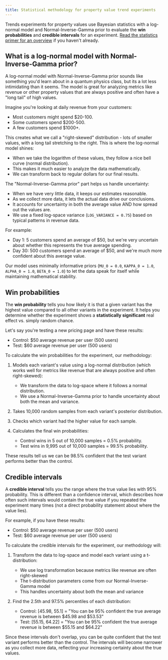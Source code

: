 ```yaml
---
title: Statistical methodology for property value trend experiments
---
```


Trends experiments for property values use Bayesian statistics with a log-normal model and Normal-Inverse-Gamma prior to evaluate the **win probabilities** and **credible intervals** for an experiment. [Read the statistics primer for an overview](/docs/experiments/statistics-primer) if you haven't already.

## What is a log-normal model with Normal-Inverse-Gamma prior?

A log-normal model with Normal-Inverse-Gamma prior sounds like something you'd learn about in a quantum physics class, but its a lot less intimidating than it seems. The model is great for analyzing metrics like revenue or other property values that are always positive and often have a "long tail" of high values.

Imagine you're looking at daily revenue from your customers:
- Most customers might spend $20-100.
- Some customers spend $200-500.
- A few customers spend $1000+.

This creates what we call a "right-skewed" distribution - lots of smaller values, with a long tail stretching to the right. This is where the log-normal model shines:
- When we take the logarithm of these values, they follow a nice bell curve (normal distribution).
- This makes it much easier to analyze the data mathematically.
- We can transform back to regular dollars for our final results.

The "Normal-Inverse-Gamma prior" part helps us handle uncertainty:
- When we have very little data, it keeps our estimates reasonable.
- As we collect more data, it lets the actual data drive our conclusions.
- It accounts for uncertainty in both the average value AND how spread out the values are.
- We use a fixed log-space variance (`LOG_VARIANCE = 0.75`) based on typical patterns in revenue data.

For example:
- Day 1: 5 customers spend an average of $50, but we're very uncertain about whether this represents the true average spending.
- Day 30: 500 customers spend an average of $50, and we're much more confident about this average value.

Our model uses minimally informative priors (`MU_0 = 0.0`, `KAPPA_0 = 1.0`, `ALPHA_0 = 1.0`, `BETA_0 = 1.0`) to let the data speak for itself while maintaining mathematical stability.

## Win probabilities

The **win probability** tells you how likely it is that a given variant has the highest value compared to all other variants in the experiment. It helps you determine whether the experiment shows a **statistically significant** real effect vs. simply random chance.

Let's say you're testing a new pricing page and have these results:
- Control: $50 average revenue per user (500 users)
- Test: $60 average revenue per user (500 users)

To calculate the win probabilities for the experiment, our methodology:

1. Models each variant's value using a log-normal distribution (which works well for metrics like revenue that are always positive and often right-skewed):
   - We transform the data to log-space where it follows a normal distribution.
   - We use a Normal-Inverse-Gamma prior to handle uncertainty about both the mean and variance.

2. Takes 10,000 random samples from each variant's posterior distribution.

3. Checks which variant had the higher value for each sample.

4. Calculates the final win probabilities:
   - Control wins in 5 out of 10,000 samples = 0.5% probability.
   - Test wins in 9,995 out of 10,000 samples = 99.5% probability.

These results tell us we can be 98.5% confident that the test variant performs better than the control.

## Credible intervals

A **credible interval** tells you the range where the true value lies with 95% probability. This is different than a confidence interval, which describes how often such intervals would contain the true value if you repeated the experiment many times (not a direct probability statement about where the value lies).

For example, if you have these results:
- Control: $50 average revenue per user (500 users)
- Test: $60 average revenue per user (500 users)

To calculate the credible intervals for the experiment, our methodology will:

1. Transform the data to log-space and model each variant using a t-distribution:
   - We use log transformation because metrics like revenue are often right-skewed
   - The t-distribution parameters come from our Normal-Inverse-Gamma model
   - This handles uncertainty about both the mean and variance

2. Find the 2.5th and 97.5% percentiles of each distribution:
   - Control: [45.98, 55.1] = "You can be 95% confident the true average revenue is between $45.98 and $53.53"
   - Test: [55.15, 64.22] = "You can be 95% confident the true average revenue is between $55.15 and $64.22"

Since these intervals don't overlap, you can be quite confident that the test variant performs better than the control. The intervals will become narrower as you collect more data, reflecting your increasing certainty about the true values.
